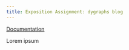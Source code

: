 ```yaml
---
title: Exposition Assignment: dygraphs blog
---
```


[Documentation](https://dygraphs.com/options.html)

Lorem ipsum
